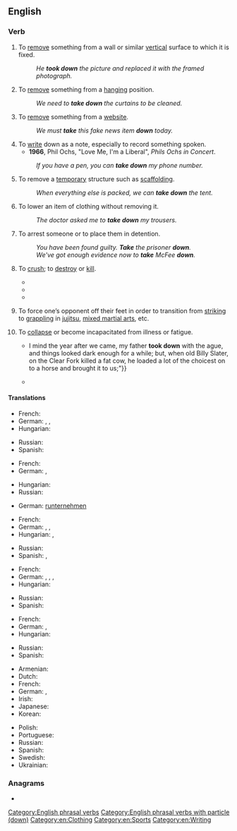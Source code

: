 {{also|takedown}}
==English==

===Verb===
{{en-verb|take<,,took,taken> down}}

# To [[remove]] something from a wall or similar [[vertical]] surface to which it is fixed.
#: ''He '''took down''' the picture and replaced it with the framed photograph.''
# To [[remove]] something from a [[hanging]] position.
#: ''We need to '''take down''' the curtains to be cleaned.''
# To [[remove]] something from a [[website]].
#: ''We must '''take''' this fake news item '''down''' today.''
# To [[write]] down as a note, especially to record something spoken.
#* '''1966''', Phil Ochs, "Love Me, I'm a Liberal", ''Phils Ochs in Concert''.
#*:{{quote|en|But if you ask me to bus my children / I hope the cops '''take down''' your name}}
#: ''If you have a pen, you can '''take down''' my phone number.''
# To remove a [[temporary]] structure such as [[scaffolding]].
#: ''When everything else is packed, we can '''take down''' the tent.''
# To lower an item of clothing without removing it.
#: ''The doctor asked me to '''take down''' my trousers.''
# To arrest someone or to place them in detention.
#: ''You have been found guilty. '''Take''' the prisoner '''down'''.''
#: ''We've got enough evidence now to '''take''' McFee '''down'''.''
# {{lb|en|of a person}} To [[crush]]; to [[destroy]] or [[kill]].
#* {{quote-book|en|title=Take It Down|author=Kira Sinclair|year=2012|page=191|ISBN=0373796765|passage=It took me eight years to get enough on the asshole to try and '''take him down'''.}}
#* {{quote-book|en|title=Take Down|author=Mallery Malone|year=2014|ISBN=1466854847|passage=They'd had occasion to see Peyton Armistead in all his righteous fury and she knew they wouldn't hesitate to '''take him down''' if she gave the word.}}
#* {{quote-book|en|title=The Bone Clocks|author=David Mitchell|year=2014|page=431|ISBN=9780340921609|passage=So Marinus, me and a few other unthanked individuals - Atemporals for the most part, with some mortal collaborators -- make it our business to ...'''take them down'''.}}
# {{lb|en|combat sports}} To force one’s opponent off their feet in order to transition from [[striking]] to [[grappling]] in [[jujitsu]], [[mixed martial arts]], etc.
# {{lb|en|intransitive|colloquial}} To [[collapse]] or become incapacitated from illness or fatigue.
#* {{quote-book|en|author=Albert Adams Graham|title=History of Richland County, Ohio|year=1880|page=[[:s:Page:History of Richland County, Ohio.djvu/266|254]]|passage="{{...}}I mind the year after we came, my father '''took down''' with the ague, and things looked dark enough for a while; but, when old Billy Slater, on the Clear Fork killed a fat cow, he loaded a lot of the choicest on to a horse and brought it to us;{{nb...}}"}}
#* {{quote-song|en|lyricist=[[:w:Woody Guthrie|Woody Guthrie]]|title=[[:w:Deportee (Plane Wreck at Los Gatos)|Deportee (Plane Wreck at Los Gatos)]]|year=1948|passage=My brothers and sisters come working the fruit trees, / And they rode the truck till they '''took down''' and died.}}

====Translations====
{{trans-top|to remove something from a wall or similar vertical surface to which it is fixed}}
* French: {{t+|fr|décrocher}}
* German: {{t+|de|herunternehmen}}, {{t+|de|abnehmen}}, {{t+|de|abmachen}} {{qualifier|coll.}}
* Hungarian: {{t+|hu|levesz}}
{{trans-mid}}
* Russian: {{t+|ru|снимать|impf}}
* Spanish: {{t+|es|descolgar}}
{{trans-bottom}}

{{trans-top|to remove something from a hanging position}}
* French: {{t+|fr|dépendre}}
* German: {{t+|de|abhängen}}, {{t+|de|abnehmen}}
{{trans-mid}}
* Hungarian: {{t+|hu|levesz}}
* Russian: {{t+|ru|снимать|impf}}
{{trans-bottom}}

{{trans-top|to remove something from a website}}
* German: [https://de.wiktionary.org/wiki/herunternehmen runternehmen] {{qualifier|coll.}}
{{trans-mid}}
{{trans-bottom}}

{{trans-top|write a note, usually recording something that is said}}
* French: {{t+|fr|noter}}
* German: {{t+|de|niederschreiben}} {{qualifier|literarily}}, {{t+|de|aufschreiben}}, {{t+|de|notieren}}
* Hungarian: {{t+|hu|leír}}, {{t+|hu|lejegyez}}
{{trans-mid}}
* Russian: {{t+|ru|записывать|impf}}
* Spanish: {{t+|es|anotar}}, {{t+|es|apuntar}}
{{trans-bottom}}

{{trans-top|remove a temporary structure such as scaffolding}}
* French: {{t+|fr|démonter}}
* German: {{t+|de|demontieren}}, {{t+|de|abbauen}}, {{t+|de|entfernen}}, {{t+|de|rückbauen}}
* Hungarian: {{t+|hu|lebont}}
{{trans-mid}}
* Russian: {{t+|ru|убрать|pf}}
* Spanish: {{t+|es|desmontar}}
{{trans-bottom}}

{{trans-top|lower an item of clothing without removing it}}
* French: {{t+|fr|baisser}}
* German: {{t+|de|herunterlassen}}, {{t|de|herunter[[streifen]]}}
* Hungarian: {{t|hu|[[lejjebb]] [[enged]]}}
{{trans-mid}}
* Russian: {{t+|ru|приспустить|pf}}
* Spanish: {{t+|es|bajarse}}
{{trans-bottom}}

{{trans-top|combat sports}}
* Armenian: {{t-needed|hy}}
* Dutch: {{t-needed|nl}}
* French: {{t-needed|fr}}
* German: {{t+|de|niederwerfen}}, {{t+|de|umhauen}} {{qualifier|coll.}}
* Irish: {{t|ga|leag}}
* Japanese: {{t-needed|ja}}
* Korean: {{t-needed|ko}}
{{trans-mid}}
* Polish: {{t-needed|pl}}
* Portuguese: {{t+|pt|derrubar}}
* Russian: {{t+|ru|уронить|pf}} {{qualifier|slang}}
* Spanish: {{t+|es|derribar}}
* Swedish: {{t-needed|sv}}
* Ukrainian: {{t-needed|uk}}
{{trans-bottom}}

===Anagrams===
* {{anagrams|en|a=adeknotw|downtake}}

[[Category:English phrasal verbs]]
[[Category:English phrasal verbs with particle (down)]]
[[Category:en:Clothing]]
[[Category:en:Sports]]
[[Category:en:Writing]]